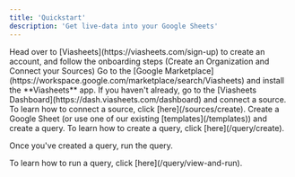 ```yaml
---
title: 'Quickstart'
description: 'Get live-data into your Google Sheets'
---
```



<Steps>
  <Step title="Sign Up">
  Head over to [Viasheets](https://viasheets.com/sign-up) to create an account, and follow the onboarding steps (Create an Organization and Connect your Sources)
  </Step>
  <Step title="Install Google Marketplace Extension">
  Go to the [Google Marketplace](https://workspace.google.com/marketplace/search/Viasheets) and install the **Viasheets** app.
  </Step>
  <Step title="Connect a Source">
  If you haven't already, go to the [Viasheets Dashboard](https://dash.viasheets.com/dashboard) and connect a source.

  <Info>
  To learn how to connect a source, click [here](/sources/create).
  </Info>

  </Step>
  <Step title="Create & Run a Query">
  Create a Google Sheet (or use one of our existing [templates](/templates)) and create a query. 

  <Info>
  To learn how to create a query, click [here](/query/create). 
  </Info>

  Once you've created a query, run the query.

  <Info>
  To learn how to run a query, click [here](/query/view-and-run). 
  </Info>
  </Step>
</Steps>
